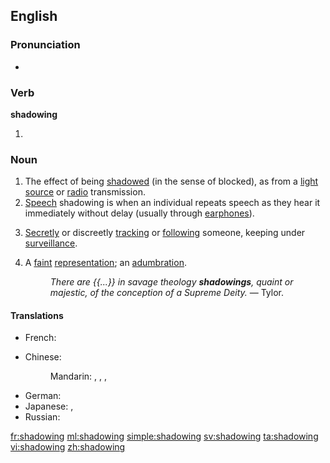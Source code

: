 ==English==

===Pronunciation===
*{{audio|en-us-shadowing.ogg|Audio (US)}}

===Verb===
'''shadowing'''

# {{present participle of|[[shadow#Verb|shadow]]}}

===Noun===
{{en-noun}}

# The effect of being [[shadow]]ed (in the sense of blocked), as from a [[light source]] or [[radio]] transmission.
# [[speech|Speech]] shadowing is when an individual repeats speech as they hear it immediately without delay (usually through [[earphones]]).
# {{espionage}} [[secretly|Secretly]] or discreetly [[track]]ing or [[follow]]ing someone, keeping under [[surveillance]].
# A [[faint]] [[representation]]; an [[adumbration]].
#: ''There are {{...}} in savage theology '''shadowings''', quaint or majestic, of the conception of a Supreme Deity.'' &mdash; Tylor.

====Translations====
{{trans-top|the effect of being shadowed, as from a light source or radio transmission}}
* French: {{t-|fr|effet de masque|m}}
{{trans-mid}}
{{trans-bottom}}

{{trans-top|speech shadowing}}
* Chinese:
*: Mandarin: {{t|cmn|鸚鵡學舌|sc=Hani}},  {{t|cmn|鹦鹉学舌|tr=yīngwǔ xuéshé|sc=Hani}},  {{t|cmn|影子跟讀|sc=Hani}},  {{t|cmn|影子跟读|tr=yǐngzǐ gēndú|sc=Hani}}
{{trans-mid}}
* German: {{t-|de|Schattenlesen|n}}
* Japanese: {{t-|ja|シャドーイング|tr=shadōingu}},  {{t-|ja|シャドウイング|tr=shadouingu}}
* Russian: {{t-|ru|шэдоуинг|m|tr=šédouing}}
{{trans-bottom}}

[[fr:shadowing]]
[[ml:shadowing]]
[[simple:shadowing]]
[[sv:shadowing]]
[[ta:shadowing]]
[[vi:shadowing]]
[[zh:shadowing]]
